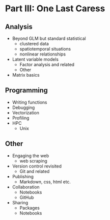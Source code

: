 # Part III: One Last Caress


## Analysis

- Beyond GLM but standard statistical
    - clustered data
    - spatiotemporal situations
    - nonlinear relationships

- Latent variable models
    - Factor analysis and related
    - Other

- Matrix basics

## Programming

- Writing functions
- Debugging
- Vectorization
- Profiling
- HPC
    - Unix


## Other

- Engaging the web
    - web scraping

- Version control revisited
    - Git and related

- Publishing
    - Markdown, css, html etc.
    
- Collaboration
    - Notebooks
    - GitHub
    
- Sharing
  - Packages
  - Notebooks
  